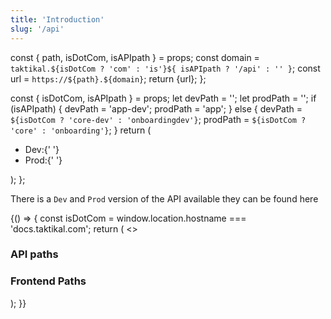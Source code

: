 ```yaml
---
title: 'Introduction'
slug: '/api'
---
```



  const { path, isDotCom, isAPIpath } = props;
  const domain = `taktikal.${isDotCom ? 'com' : 'is'}${
    isAPIpath ? '/api' : ''
  }`;
  const url = `https://${path}.${domain}`;
  return <Link to={url}>{url}</Link>;
};

  const { isDotCom, isAPIpath } = props;
  let devPath = '';
  let prodPath = '';
  if (isAPIpath) {
    devPath = 'app-dev';
    prodPath = 'app';
  } else {
    devPath = `${isDotCom ? 'core-dev' : 'onboardingdev'}`;
    prodPath = `${isDotCom ? 'core' : 'onboarding'}`;
  }
  return (
    <ul>
      <li>
        Dev:{' '}
        <CreateLink path={devPath} isDotCom={isDotCom} isAPIpath={isAPIpath} />
      </li>
      <li>
        Prod:{' '}
        <CreateLink path={prodPath} isDotCom={isDotCom} isAPIpath={isAPIpath} />
      </li>
    </ul>
  );
};

There is a `Dev` and `Prod` version of the API available they can be found here

<BrowserOnly>
  {() => {
    const isDotCom = window.location.hostname === 'docs.taktikal.com';
    return (
      <>
        <h3>API paths</h3>
        <LinkList isDotCom={isDotCom} isAPIpath={true} />
        <h3>Frontend Paths</h3>
        <LinkList isDotCom={isDotCom} isAPIpath={false} />
      </>
    );
}}

</BrowserOnly>
